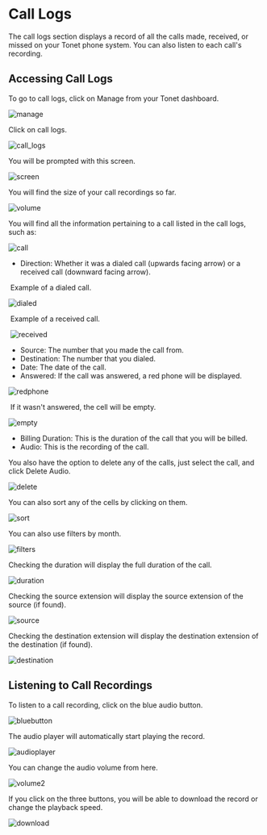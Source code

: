 # Call Logs

The call logs section displays a record of all the calls made, received, or missed on your Tonet phone system. You can also listen to each call's recording.

## Accessing Call Logs

To go to call logs, click on Manage from your Tonet dashboard.

![manage](https://i.imgur.com/8fmfOmS.jpg)

Click on call logs.

![call_logs](https://i.imgur.com/g4k1Xuk.jpg)



You will be prompted with this screen.

![screen](https://i.imgur.com/09VBfJ0.jpg)



You will find the size of your call recordings so far.

![volume](https://i.imgur.com/1UOaoAH.jpg)



You will find all the information pertaining to a call listed in the call logs, such as:

![call](https://i.imgur.com/XHfieUe.jpg)

* Direction: Whether it was a dialed call (upwards facing arrow) or a received call (downward facing arrow).

​	Example of a dialed call.

![dialed](https://i.imgur.com/Qz5b8iu.jpg)

​	Example of a received call.

​	![received](https://i.imgur.com/8rS2Txb.jpg)

* Source: The number that you made the call from.
* Destination: The number that you dialed.
* Date: The date of the call.
* Answered: If the call was answered, a red phone will be displayed.

![redphone](https://i.imgur.com/JIeWuXR.jpg)

​	If it wasn't answered, the cell will be empty.

![empty](https://i.imgur.com/HNSQseJ.jpg)

* Billing Duration: This is the duration of the call that you will be billed.
* Audio: This is the recording of the call.

You also have the option to delete any of the calls, just select the call, and click Delete Audio.

![delete](https://i.imgur.com/bWVpVkF.jpg)

You can also sort any of the cells by clicking on them.

![sort](https://i.imgur.com/2ez48r7.jpg)

You can also use filters by month.

![filters](https://i.imgur.com/8zVQeOX.jpg)

Checking the duration will display the full duration of the call.

![duration](https://i.imgur.com/S6yppT4.jpg)



Checking the source extension will display the source extension of the source (if found).

![source](https://i.imgur.com/i3U89h3.jpg)



Checking the destination extension will display the destination extension of the destination (if found).

![destination](https://i.imgur.com/1WLfV9l.jpg)



## Listening to Call Recordings

To listen to a call recording, click on the blue audio button.

![bluebutton](https://i.imgur.com/9M2A9wx.jpg)



The audio player will automatically start playing the record.

![audioplayer](https://i.imgur.com/W56fM1r.jpg)



You can change the audio volume from here.

![volume2](https://i.imgur.com/hKq83gC.jpg)

If you click on the three buttons, you will be able to download the record or change the playback speed.

![download](https://i.imgur.com/QZo316W.jpg)


